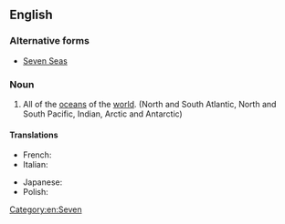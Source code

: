 ==English==
{{wp}}

===Alternative forms===
* [[Seven Seas]]

===Noun===
{{en-noun|-}}

# {{poetic}} All of the [[ocean]]s of the [[world]]. (North and South Atlantic, North and South Pacific, Indian, Arctic and Antarctic)

====Translations====
{{trans-top|all of the Earths oceans}}
* French: {{t|fr|sept mers|f|p}}
* Italian: {{t-|it|sette mari|f}}
{{trans-mid}}
* Japanese: {{t|ja|七つの海|tr=nanatsu no umi|sc=Jpan}}
* Polish: {{t|pl|siedem mórz}}
{{trans-bottom}}

[[Category:en:Seven]]